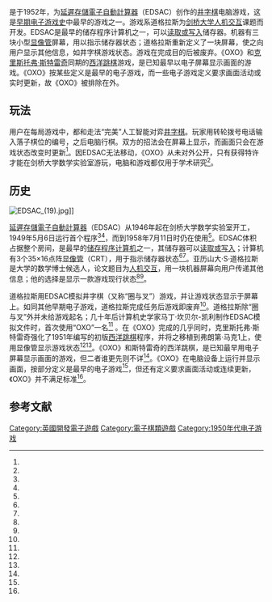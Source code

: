 {{NoteTA
| G1=IT
| G2=Games
}}

{{Infobox VG
| title=OXO
| image=
| caption=
| designer=亚历山大·S·道格拉斯
| released=1952
| modes=[[单人电子游戏|单人]]
| platforms=[[延遲存儲電子自動計算器|延遲存儲電子自動計算器]]（EDSAC）
}}

{{Vgname|OXO}}是{{link-en|亚历山大·S·道格拉斯|Sandy Douglas}}于1952年，为[[延遲存儲電子自動計算器|延遲存儲電子自動計算器]]（EDSAC）创作的[[井字棋|井字棋]]电脑游戏，这是[[早期电子游戏史|早期电子游戏史]]中最早的游戏之一。游戏系道格拉斯为[[剑桥大学|剑桥大学]][[人机交互|人机交互]]课题而开发。EDSAC是最早的储存程序计算机之一，可以[[随机存取存储器|读取或写入]]储存器。机器有三块小型[[显像管|显像管]]屏幕，用以指示储存器状态；道格拉斯重新定义了一块屏幕，使之向用户显示其他信息，如井字棋游戏状态。游戏在完成目的后被废弃。《OXO》和[[克里斯托弗·斯特雷奇|克里斯托弗·斯特雷奇]]同期的[[西洋跳棋|西洋跳棋]]游戏，是已知最早以电子屏幕显示画面的游戏。《OXO》按某些定义是最早的电子游戏，而一些电子游戏定义要求画面活动或实时更新，故《OXO》被排除在外。

== 玩法 ==

用户在每局游戏中，都和走法“完美”人工智能对弈[[井字棋|井字棋]]。玩家用转轮拨号电话输入落子棋位的编号，之后电脑行棋。双方的招法会在屏幕上显示，而画面只会在游戏状态改变时更新<ref name="TCU" />。因EDSAC无法移动，《OXO》从未对外公开，只有获得特许才能在剑桥大学数学实验室游玩，电脑和游戏都仅用于学术研究<ref name="OXOabout" />。

== 历史 ==

[[File:EDSAC_(19).jpg|thumb]]]]

[[延遲存儲電子自動計算器|延遲存儲電子自動計算器]]（EDSAC）从1946年起在剑桥大学数学实验室开工，1949年5月6日运行首个程序<ref name="AOTE" /><ref name="PCTBR" />，而到1958年7月11日时仍在使用<ref name="EDSAC99" />。EDSAC体积占据整个房间，是最早的[[储存程序计算机|储存程序计算机]]之一，其储存器可以[[随机存取存储器|读取或写入]]；计算机有3个35×16点阵[[显像管|显像管]]（CRT），用于指示储存器状态<ref name="Replay50s" /><ref name="OXO" />。亚历山大·S·道格拉斯是大学的数学博士候选人，论文题目为[[人机交互|人机交互]]，用一块机器屏幕向用户传递其他信息；他的选择是显示一款游戏现行状态<ref name="HCIAS" /><ref name="Priest" />。

道格拉斯用EDSAC模拟井字棋（又称“圈与叉”）游戏，并让游戏状态显示于屏幕上。如同其他早期电子游戏，道格拉斯完成任务后游戏即废弃<ref name="Replay50s" />。道格拉斯除“圈与叉”外并未给游戏起名；几十年后计算机史学家马丁·坎贝尔-凯利制作EDSAC模拟文件时，首次使用“OXO”一名<ref name="TCU" /> 。在《OXO》完成的几乎同时，克里斯托弗·斯特雷奇强化了1951年编写的初版[[西洋跳棋|西洋跳棋]]程序，并将之移植到弗朗第·马克1上，使用显像管显示游戏状态<ref name="FerChess" /><ref name="Draughts52" />。《OXO》和斯特雷奇的西洋跳棋，是已知最早用电子屏幕显示画面的游戏，但二者谁更先则不详<ref name="Priest" />。《OXO》在电脑设备上运行并显示画面，按部分定义是最早的电子游戏<ref name="EVG" />，但还有定义要求画面活动或连续更新，《OXO》并不满足标准<ref name="TVGD" />。

== 参考文献 ==

{{reflist|refs=

<ref name="TVGD">{{cite book |title=The Video Game Debate: Unravelling the Physical, Social, and Psychological Effects of Video Games |last1=Kowert |first1=Rachel |last2=Quandt |first2=Thorsten |date=2015-08-27 |publisher=[[羅德里奇|Routledge]] |isbn=978-1-138-83163-6 |page=3}}</ref>

<ref name="TCU">{{cite book |title=The Computing Universe: A Journey through a Revolution |last1=Hey |first1=Tony |last2=Pápay |first2=Gyuri |publisher=[[劍橋大學出版社|Cambridge University Press]] |date=2014-11-30 |isbn=978-0-521-15018-7 |page=174}}</ref>

<ref name="HCIAS">{{cite book |title=Human-Computer Interaction Applications and Services: 16th International Conference, HCI International 2014, Heraklion, Crete, Greece, June 22-27, 2014, Proceedings, Part 3 |editor=Kurosu, Masaaki |date=2014-06-09 |publisher=[[Springer_Publishing|Springer Publishing]] |page=561 |url=https://books.google.com/books?id=d4W6BQAAQBAJ&pg=PA561&dq=OXO+game+1952&hl=en&sa=X&ved=0CFUQ6AEwCGoVChMInND5rsTSyAIVydKACh3T-QYB#v=onepage&q=OXO%20game%201952&f=false |access-date=2016-01-21 |archive-date=2020-09-09 |archive-url=https://web.archive.org/web/20200909082045/https://books.google.com/books?id=d4W6BQAAQBAJ&pg=PA561&dq=OXO+game+1952&hl=en&sa=X&ved=0CFUQ6AEwCGoVChMInND5rsTSyAIVydKACh3T-QYB#v=onepage&q=OXO%20game%201952&f=false |dead-url=no }}</ref>

<ref name="Replay50s">{{cite book |title=Replay: The History of Video Games |url=https://archive.org/details/replayhistoryofv0000dono |last=Donovan |first=Tristan |publisher=Yellow Ant |date=2010-04-20 |isbn=978-0-9565072-0-4 |pages=[https://archive.org/details/replayhistoryofv0000dono/page/n16 1]–9}}</ref>

<ref name="OXO">{{cite web |url=http://www.dcs.warwick.ac.uk/~edsac/Software/EdsacTG.pdf |title=A Tutorial Guide to the EDSAC Simulator |last=Campbell-Kelly |first=Martin |authorlink=Martin Campbell-Kelly |publisher=[[华威大学|University of Warwick]] |date=2001 |accessdate=2015-12-18 |archiveurl=https://web.archive.org/web/20151222132057/http://www.dcs.warwick.ac.uk/~edsac/Software/EdsacTG.pdf |archivedate=2015-12-22 |deadurl=yes }}</ref>

<ref name="Priest">{{cite web |url=https://videogamehistorian.wordpress.com/2014/01/22/the-priesthood-at-play-computer-games-in-the-1950s/ |title=The Priesthood At Play: Computer Games in the 1950s |work=They Create Worlds |last=Smith |first=Alexander |date=2014-01-22 |accessdate=2015-12-18 |archiveurl=https://web.archive.org/web/20151222172058/https://videogamehistorian.wordpress.com/2014/01/22/the-priesthood-at-play-computer-games-in-the-1950s/ |archivedate=2015-12-22 |deadurl=no }}</ref>

<ref name="FerChess">{{cite web |url=http://inventors.about.com/od/cstartinventions/a/Computer-Chess.htm |title=History of Computer Chess and Programmer Dietrich Prinz |last=Bellis |first=Mary |work=[[About.com|About.com]] |publisher=[[IAC_(公司)|IAC]] |date=2013-03-29 |accessdate=2013-04-04 |deadurl=yes |archiveurl=https://wayback.archive-it.org/all/20120427185500/http://inventors.about.com/od/cstartinventions/a/Computer-Chess.htm |archivedate=2012-04-27 }}</ref>

<ref name="Draughts52">{{cite journal |title=Programming ENTER: Christopher Strachey's Draughts Program |last=Link |first=David |journal=Resurrection |publisher=[[Computer_Conservation_Society|Computer Conservation Society]] |issue=60 |pages=23–31 |date=2012 |url=http://www.alpha60.de/research/programming_enter/DavidLink_ProgrammingEnter_ComputerResurrection60_2012.pdf |access-date=2016-01-21 |archive-date=2019-02-14 |archive-url=https://web.archive.org/web/20190214130225/http://www.alpha60.de/research/programming_enter/DavidLink_ProgrammingEnter_ComputerResurrection60_2012.pdf |dead-url=no }}</ref>

<ref name="AOTE">{{cite journal |title=Arithmetic on the EDSAC |journal=[[IEEE_Annals_of_the_History_of_Computing|IEEE Annals of the History of Computing]] |publisher=[[电气电子工程师学会|IEEE]] |volume=19 |issue=1 |last=Wilkes |first=M.V. |url=http://ieeexplore.ieee.org/xpl/login.jsp?tp=&arnumber=560726&url=http%3A%2F%2Fieeexplore.ieee.org%2Fstamp%2Fstamp.jsp%3Ftp%3D%26arnumber%3D560726 |pages=13–15 |issn=1058-6180 |date=January 1997 |access-date=2016-01-21 |archive-date=2014-12-07 |archive-url=https://web.archive.org/web/20141207025641/http://ieeexplore.ieee.org/xpl/login.jsp?tp=&arnumber=560726&url=http%3A%2F%2Fieeexplore.ieee.org%2Fstamp%2Fstamp.jsp%3Ftp%3D%26arnumber%3D560726 |dead-url=no }}</ref>

<ref name="PCTBR">{{cite journal |title=Pioneer computer to be rebuilt |journal=Cam |publisher=[[剑桥大学|University of Cambridge]] |volume=62 |date=2011 |page=5 |url=http://issuu.com/cambridgealumnirelationsoffice/docs/cam_62_web/7 |access-date=2016-01-21 |archive-date=2019-04-26 |archive-url=https://web.archive.org/web/20190426044126/https://issuu.com/cambridgealumnirelationsoffice/docs/cam_62_web/7 |dead-url=no }}</ref>

<ref name="EDSAC99">{{cite web |url=http://www.cl.cam.ac.uk/events/EDSAC99/booklet.pdf |title=EDSAC 99: 15–16 April 1999 |publisher=[[University_of_Cambridge_Computer_Laboratory|University of Cambridge Computer Laboratory]] |date=1999-05-06 |accessdate=2013-06-29 |pages=68–69 |archive-date=2020-09-26 |archive-url=https://web.archive.org/web/20200926061030/https://www.cl.cam.ac.uk/events/EDSAC99/booklet.pdf |dead-url=no }}</ref>

<ref name="OXOabout">{{cite web |url=http://classicgames.about.com/od/computergames/p/OXOProfile.htm |title=OXO aka Noughts and Crosses - The First Video Game |last=Cohen |first=D. S. |work=[[About.com|About.com]] |publisher=[[IAC_(公司)|IAC]] |date=2014-09-20 |accessdate=2015-12-18 |archiveurl=https://web.archive.org/web/20151222084801/http://classicgames.about.com/od/computergames/p/OXOProfile.htm |archivedate=2015-12-22 |deadurl=no }}</ref>

<ref name="EVG">{{cite book |title=Encyclopedia of Video Games: The Culture, Technology, and Art of Gaming |last=Wolf |first=Mark J. P. |date=2012-08-16 |publisher=[[Greenwood_Publishing_Group|Greenwood Publishing Group]] |isbn=978-0-313-37936-9 |pages=3–7}}</ref>
}}

{{Early history of video games}}

{{DEFAULTSORT:Oxo}}
[[Category:英國開發電子遊戲|Category:英國開發電子遊戲]]
[[Category:電子棋類遊戲|Category:電子棋類遊戲]]
[[Category:1950年代电子游戏|Category:1950年代电子游戏]]
